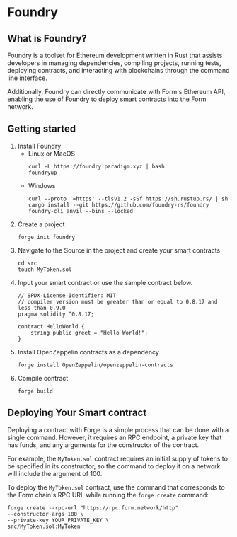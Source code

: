 # Foundry

## What is Foundry?

Foundry is a toolset for Ethereum development written in Rust that assists developers in managing dependencies, compiling projects, running tests, deploying contracts, and interacting with blockchains through the command line interface.

Additionally, Foundry can directly communicate with Form's Ethereum API, enabling the use of Foundry to deploy smart contracts into the Form network.

## Getting started

1. Install Foundry
    - Linux or MacOS
        ```
        curl -L https://foundry.paradigm.xyz | bash
        foundryup
        ```
    - Windows
        ```
        curl --proto '=https' --tlsv1.2 -sSf https://sh.rustup.rs/ | sh
        cargo install --git https://github.com/foundry-rs/foundry foundry-cli anvil --bins --locked
        ```
2. Create a project
    ```
    forge init foundry
    ```
3. Navigate to the Source in the project and create your smart contracts
    ```
    cd src
    touch MyToken.sol
    ```
4. Input your smart contract or use the sample contract below.
    ```
    // SPDX-License-Identifier: MIT
    // compiler version must be greater than or equal to 0.8.17 and less than 0.9.0
    pragma solidity ^0.8.17;
    
    contract HelloWorld {
        string public greet = "Hello World!";
    }
    ```
5. Install OpenZeppelin contracts as a dependency
    ```
    forge install OpenZeppelin/openzeppelin-contracts
    ```
6. Compile contract
    ```
    forge build
    ```

## Deploying Your Smart contract

Deploying a contract with Forge is a simple process that can be done with a single command. However, it requires an RPC endpoint, a private key that has funds, and any arguments for the constructor of the contract.

For example, the `MyToken.sol` contract requires an initial supply of tokens to be specified in its constructor, so the command to deploy it on a network will include the argument of 100.

To deploy the `MyToken.sol` contract, use the command that corresponds to the Form chain's RPC URL while running the `forge create` command:

```
forge create --rpc-url "https://rpc.form.network/http"
--constructor-args 100 \
--private-key YOUR_PRIVATE_KEY \
src/MyToken.sol:MyToken 
```